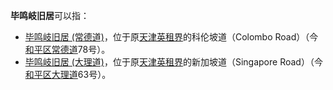 '''毕鸣岐旧居'''可以指：

* [[毕鸣岐旧居_(常德道)|毕鸣岐旧居 (常德道)]]，位于原[[天津英租界|天津英租界]]的科伦坡道（Colombo Road）（今[[和平区_(天津市)|和平区]][[常德道|常德道]]78号）。
* [[毕鸣岐旧居_(大理道)|毕鸣岐旧居 (大理道)]]，位于原[[天津英租界|天津英租界]]的新加坡道（Singapore Road）（今[[和平区_(天津市)|和平区]][[大理道|大理道]]63号）。

{{Disambiguation|B|Cat=五字名人故居消歧义}}